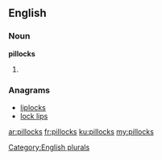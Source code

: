 ==English==

===Noun===
'''pillocks'''

# {{plural of|[[pillock]]}}

===Anagrams===
* [[liplocks#English|liplocks]]
* [[lock lips#English|lock lips]]

[[Category:English plurals]]

[[ar:pillocks]]
[[fr:pillocks]]
[[ku:pillocks]]
[[my:pillocks]]